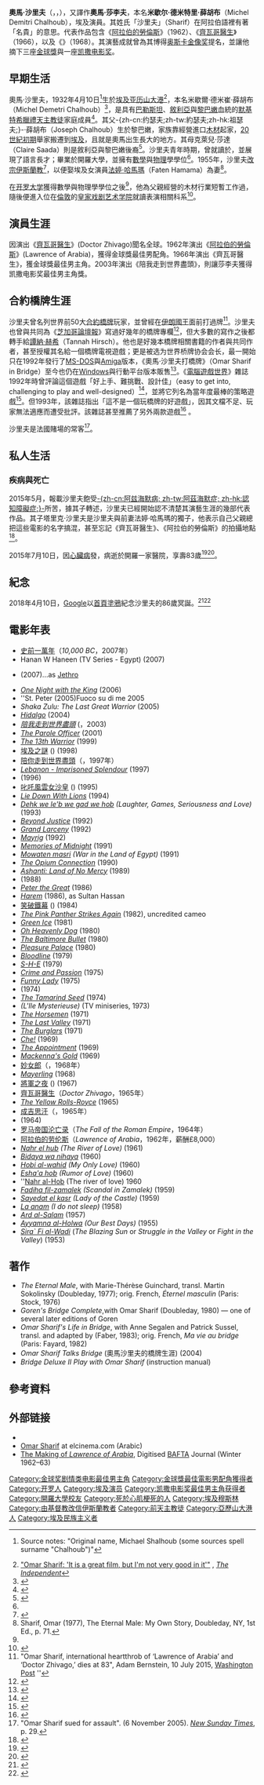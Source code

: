 {{noteTA
|T=zh-cn:奥马尔·沙里夫;zh-tw:奧馬·雪瑞夫;zh-hk:奧馬·沙里夫;
|1=zh-cn:奥马尔;zh-tw:奧馬;zh-hk:奧馬;
|2=zh-cn:德米特里;zh-tw:德米崔;
|3=zh-cn:沙里夫;zh-tw:雪瑞夫;zh-hk:沙里夫;
|4=zh-cn:亚历山大港;zh-hk:亞歷山大港;zh-tw:亞歷山卓;
|5=zh-hans:阿拉伯的劳伦斯;zh-hk:沙漠梟雄;zh-tw:阿拉伯的勞倫斯;
|6=zh-tw:齊瓦哥醫生; zh-hk:齊瓦哥醫生; zh-hans:日瓦戈医生;
|7=zh-cn:易卜拉欣先生和古兰经之花;zh-tw:陪我走到世界盡頭;zh-hk:依伯拉罕先生和可蘭經的花朵;
|8=zh-hans:凯撒电影奖;zh-tw:凱薩電影獎;zh-hant:凱撒電影獎;
|9=zh-cn:易卜拉欣;zh-hk:依伯拉罕;zh-tw:伊博罕;
|10=zh-tw:米歇勒;zh-hant:米歇爾;zh-hans:米歇尔;
}}
{{Infobox entertainer
|name = 奧馬·沙里夫<br><small>{{lang|en|Omar Sharif}}</small>
|type=男演員
|image=Omar Sharif 1963.JPG
|caption=1963年的莎李夫
|birth_name=Michel Demitri Chalhoub
|other_name=Omar El Sherief、Omar Cherif
|birth_date={{birth date|1932|4|10}}
|birth_place={{flagicon|Kingdom of Egypt}} [[埃及王國|埃及王國]][[亚历山大港|亚历山大港]]
|death_date={{death date and age|2015|7|10|1932|4|10}}
|death_place={{EGY}}[[开罗|开罗]]
|nationality={{EGY}}
|parents= [[约瑟夫·薛胡布|约瑟夫·薛胡布]]（Joseph Chalhoub）、[[克萊兒·莎達|克萊兒·莎達]]（Claire Saada）
|spouse= {{marriage|[[法婷·哈馬瑪|法婷·哈馬瑪]]|1955|1974}}
|children=[[塔里克·沙里夫|塔里克·沙里夫]]
|education=[[开罗大学|开罗大学]]
|cesarawards='''最佳男主角'''<br>2003年 《陪我走到世界盡頭》
|goldenglobeawards='''[[金球獎最佳電影男配角|最佳電影男配角]]'''<br>1962年 《[[阿拉伯的劳伦斯_(电影)|阿拉伯的勞倫斯]]》<br>'''[[金球獎最佳戲劇類電影男主角|最佳戲劇類電影男主角]]'''<br>1965年 《[[日瓦戈医生_(电影)|齊瓦哥醫生]]》
}}

'''奧馬·沙里夫'''（{{lang-en|Omar Sharif}}，{{lang-ar|عمر الشريف}}，{{bd|1932年|4月10日|2015年|7月10日|catIdx=S}}），又譯作'''奧馬·莎李夫'''，本名'''米歇尔·德米特里·薛胡布'''（Michel Demitri Chalhoub），埃及演員。其姓氏「沙里夫」（Sharif）在阿拉伯語裡有著「名貴」的意思。代表作品包含《[[阿拉伯的劳伦斯_(电影)|阿拉伯的勞倫斯]]》（1962）、《[[日瓦戈医生_(电影)|齊瓦哥醫生]]》（1966），以及《{{tsl|en|Funny Girl (film)|妙女郎}}》（1968）。其演藝成就曾為其博得[[奥斯卡金像奖|奥斯卡金像奖]]提名，並讓他摘下三座[[金球獎|金球獎]]與一座[[凯撒电影奖|凯撒电影奖]]。

== 早期生活 ==
奧馬·沙里夫，1932年4月10日<ref name=folmref>{{cite web | url = http://www.filmreference.com/film/44/Omar-Sharif.html | title = Omar Sharif Biography (1932-) | publisher = FilmReference.com | accessdate = May 25, 2015 | archive-date = 2020-09-15 | archive-url = https://web.archive.org/web/20200915171517/http://www.filmreference.com/film/44/Omar-Sharif.html | dead-url = no }} Source notes: "Original name, Michael Shalhoub (some sources spell surname "Chalhoub")"</ref>生於[[埃及王國|埃及]][[亚历山大港|亚历山大港]]<ref name="Independent">[http://www.independent.co.uk/news/people/profiles/omar-sharif-it-is-a-great-film-but-im-not-very-good-in-it-8326440.html "Omar Sharif: 'It is a great film, but I'm not very good in it'"] {{Wayback|url=http://www.independent.co.uk/news/people/profiles/omar-sharif-it-is-a-great-film-but-im-not-very-good-in-it-8326440.html |date=20140122115644 }}, ''[[The_Independent|The Independent]]''</ref>，本名米歇爾·德米崔·薛胡布（Michel Demetri Chalhoub）<ref name=muslim-encyclopedia>{{cite book | url=https://books.google.com/books?id=owZCMZpYamMC&pg=PA198&dq=omar+sharif+michel&hl=en&sa=X&ei=lq9jVdT1IYqqyQSnlIGQCQ&ved=0CCsQ6AEwAg#v=onepage&q=omar%20sharif%20michel&f=false | title=Encyclopedia of Muslim-American History | first=Edward E. | last=Curtis | page=198 | publisher=[[Facts_on_File|Facts on File]] | year=2010 | isbn=978-0816075751 | access-date=2015-07-10 | archive-date=2019-05-19 | archive-url=https://web.archive.org/web/20190519174852/https://books.google.com/books?id=owZCMZpYamMC&pg=PA198&dq=omar+sharif+michel&hl=en&sa=X&ei=lq9jVdT1IYqqyQSnlIGQCQ&ved=0CCsQ6AEwAg#v=onepage&q=omar%20sharif%20michel&f=false | dead-url=no }}</ref>，是具有[[巴勒斯坦|巴勒斯坦]]、[[敘利亞|敘利亞]]與[[黎巴嫩|黎巴嫩]]血統的[[默基特希臘禮天主教會|默基特希臘禮天主教徒]]家庭成員<ref name="Variety Jul 10">{{cite web | url=http://variety.com/2015/film/news/omar-sharif-dead-lawrence-of-arabia-dr-zhivago-1201537607/ | title=<nowiki>Omar Sharif, ‘Lawrence of Arabia’ and ‘Dr. Zhivago’ Star, Dies at 83</nowiki> | publisher=Variety | date=10 July 2015 | accessdate=10 July 2015 | author=Dagan, Carmel; Weissber, Jay | archive-date=2021-01-25 | archive-url=https://web.archive.org/web/20210125020713/https://variety.com/2015/film/news/omar-sharif-dead-lawrence-of-arabia-dr-zhivago-1201537607/ | dead-url=no }}</ref>。其父-{zh-cn:约瑟夫;zh-tw:約瑟夫;zh-hk:祖瑟夫;}-·薛胡布（Joseph Chalhoub）生於黎巴嫩，家族靠經營進口[[木材|木材]]起家，[[20世紀初期|20世紀初期]]舉家搬遷到[[埃及|埃及]]，且就是奧馬出生長大的地方。其母克萊兒·莎達（Claire Saada）則是敘利亞與黎巴嫩後裔<ref name="BBC obit">{{cite web | url=http://www.bbc.com/news/entertainment-arts-26277821 | title=Obituary: Omar Sharif | publisher=BBC | date=10 July 2015 | accessdate=10 July 2015 | archive-date=2019-05-26 | archive-url=https://web.archive.org/web/20190526002414/https://www.bbc.com/news/entertainment-arts-26277821 | dead-url=no }}</ref>。沙里夫青年時期，曾就讀於{{tsl|en|Victoria College, Alexandria|維多利亞學院 (亞歷山卓)|維多利亞學院}}，並展現了語言長才；畢業於開羅大學，並擁有[[數學|數學]]與[[物理|物理]]學學位<ref name="BBC obit"/>。1955年，沙里夫[[改宗|改宗]][[伊斯蘭教|伊斯蘭教]]<ref>{{cite web|url=http://www.celebatheists.com/wiki/Omar_Sharif|title=Omar Sharif|publisher=|accessdate=10 July 2015|archive-date=2021-02-25|archive-url=https://web.archive.org/web/20210225074242/https://www.celebatheists.com/wiki/Omar_Sharif|dead-url=no}}</ref>，以便娶埃及女演員[[法婷·哈馬瑪|法婷·哈馬瑪]]（Faten Hamama）為妻<ref>Sharif, Omar (1977), The Eternal Male: My Own Story, Doubleday, NY, 1st Ed., p. 71.</ref>。

在[[开罗大学|开罗大学]]獲得數學與物理學學位之後<ref name=Irish/>，他為父親經營的木材行業短暫工作過，隨後便進入位在[[倫敦|倫敦]]的[[皇家戏剧艺术学院|皇家戏剧艺术学院]]就讀表演相關科系<ref name=Irish>{{cite news|url=http://www.irishtimes.com/culture/omar-sharif-from-desert-prince-to-alone-in-paris-1.1787034|title=Omar Sharif: from desert prince to alone in Paris|work=The Irish Times|date=May 8, 2014|accessdate=July 10, 2015|archive-date=2021-03-03|archive-url=https://web.archive.org/web/20210303050743/https://www.irishtimes.com/culture/omar-sharif-from-desert-prince-to-alone-in-paris-1.1787034|dead-url=no}}</ref>。

== 演員生涯 ==
因演出《[[日瓦戈医生_(电影)|齊瓦哥醫生]]》(Doctor Zhivago)聞名全球。1962年演出《[[阿拉伯的劳伦斯_(电影)|阿拉伯的勞倫斯]]》(Lawrence of Arabia)，獲得金球獎最佳男配角。1966年演出《齊瓦哥醫生》，獲金球獎最佳男主角。2003年演出《陪我走到世界盡頭》，則讓莎李夫獲得凯撒电影奖最佳男主角獎。

== 合約橋牌生涯 ==
沙里夫曾名列世界前50大[[合約橋牌|合約橋牌]]玩家，並曾經在[[伊朗國王|伊朗國王]]面前打過牌<ref name="wapo">"<nowiki>Omar Sharif, international heartthrob of ‘Lawrence of Arabia’ and ‘Doctor Zhivago,’ dies at 83</nowiki>", Adam Bernstein, 10 July 2015, [http://www.washingtonpost.com/entertainment/omar-sharif-international-heartthrob-of-lawrence-of-arabia-and-doctor-zhivago-dies-at-83/2015/07/10/10016f80-270a-11e5-b72c-2b7d516e1e0e_story.html Washington Post] {{Wayback|url=http://www.washingtonpost.com/entertainment/omar-sharif-international-heartthrob-of-lawrence-of-arabia-and-doctor-zhivago-dies-at-83/2015/07/10/10016f80-270a-11e5-b72c-2b7d516e1e0e_story.html |date=20201117081206 }}''</ref>。沙里夫也曾與{{tsl|en|Charles Goren|查爾斯·葛倫}}共同為《[[芝加哥論壇報|芝加哥論壇報]]》寫過好幾年的橋牌專欄<ref>{{cite news | url=http://blogs.chicagotribune.com/news_columnists_ezorn/2005/09/bridges_to_the_.html | work=Chicago Tribune | title=Change of Subject – Observations, reports, tips, referrals and tirades  Chicago Tribune  Blog | date=6 September 2005 | accessdate=2015-07-10 | archive-date=2011-09-28 | archive-url=https://web.archive.org/web/20110928104133/http://blogs.chicagotribune.com/news_columnists_ezorn/2005/09/bridges_to_the_.html | dead-url=no }}</ref>，但大多數的寫作之後都轉手給[[譚納·赫希|譚納·赫希]]（Tannah Hirsch）。他也是好幾本橋牌相關書籍的作者與共同作者，甚至授權其名給一個橋牌電視遊戲；更是被选为世界桥牌协会会长，最一開始只在1992年發行了[[MS-DOS|MS-DOS]]與[[Amiga|Amiga]]版本，《奧馬·沙里夫打橋牌》（Omar Sharif in Bridge）至今也仍在[[Windows|Windows]]與行動平台版本販售<ref>{{cite web|url=http://www.thetradingcentre.co.uk/products.asp?category=Omar+Sharif+Bridge |title=> {subcategory} |publisher=Thetradingcentre.co.uk |accessdate=18 November 2012}}</ref>。《[[電腦遊戲世界|電腦遊戲世界]]》雜誌1992年時曾評論這個遊戲「好上手、難挑戰、設計佳」（easy to get into, challenging to play and well-designed）<ref name="wilson199209">{{cite news | url=http://www.cgwmuseum.org/galleries/index.php?year=1992&pub=2&id=98 | title=Interplay's Omar Sharif on Bridge | work=Computer Gaming World | date=September 1992 | accessdate=3 July 2014 | author=Wilson, Johnny L. | pages=20–21 | archive-date=2014-07-02 | archive-url=https://web.archive.org/web/20140702235436/http://www.cgwmuseum.org/galleries/index.php?year=1992&pub=2&id=98 | dead-url=no }}</ref>，並將它列名為當年度最棒的策略遊戲<ref name="cgwgoty199211">{{cite news | url=http://www.cgwmuseum.org/galleries/index.php?year=1992&pub=2&id=100 | title=CGW Salutes The Games of the Year | work=Computer Gaming World | date=November 1992 | accessdate=4 July 2014 | pages=110 | archive-date=2014-07-02 | archive-url=https://web.archive.org/web/20140702235552/http://www.cgwmuseum.org/galleries/index.php?year=1992&pub=2&id=100 | dead-url=no }}</ref>。但1993年，該雜誌指出「這不是一個玩橋牌的好遊戲」，因其文檔不足、玩家無法適應而遭受批評。該雜誌甚至推薦了另外兩款遊戲<ref name="lindeman199303">{{cite news | url=http://www.cgwmuseum.org/galleries/index.php?year=1993&pub=2&id=104 | title=Three Top Computer Bridge Games | work=Computer Gaming World | date=March 1993 | accessdate=6 July 2014 | author=Lindeman, David E. | pages=42 | archive-date=2014-07-02 | archive-url=https://web.archive.org/web/20140702235803/http://www.cgwmuseum.org/galleries/index.php?year=1993&pub=2&id=104 | dead-url=no }}</ref> <!-- hide unrefernced material For a number of years his partner at international tournaments was Egyptian contract bridge superstar Maged Elewa.-->。

沙里夫是法國賭場的常客<ref>"Omar Sharif sued for assault". (6 November 2005). ''[[New_Straits_Times|New Sunday Times]]'', p. 29.</ref>。

== 私人生活 ==
=== 疾病與死亡 ===
2015年5月，報載沙里夫飽受[[阿兹海默病|-{zh-cn:阿兹海默病; zh-tw:阿茲海默症; zh-hk:認知障礙症;}-]]所苦，據其子轉述，沙里夫已經開始認不清楚其演藝生涯的幾部代表作品。其子塔里克·沙里夫是沙里夫與前妻法婷·哈馬瑪的獨子，他表示自己父親總把這些電影的名字搞混，甚至忘記《齊瓦哥醫生》、《阿拉伯的勞倫斯》的拍攝地點<ref>{{cite news | url=http://www.dailymail.co.uk/news/article-3094189/Legendary-actor-Omar-Sharif-Alzheimer-s-disease-confuses-starring-roles-Doctor-Zhivago-Lawrence-Arabia.html | work=DailyMail | title=Legendary actor Omar Sharif 'has Alzheimer's disease and confuses his starring roles in Doctor Zhivago and Lawrence of Arabia' | date=May 23, 2015 | accessdate=July 10, 2015 | archive-date=2016-07-20 | archive-url=https://web.archive.org/web/20160720191636/http://www.dailymail.co.uk/news/article-3094189/Legendary-actor-Omar-Sharif-Alzheimer-s-disease-confuses-starring-roles-Doctor-Zhivago-Lawrence-Arabia.html | dead-url=no }}</ref>。

2015年7月10日，因[[心臟病|心臟病]]發，病逝於開羅一家醫院，享壽83歲<ref>{{cite news|title=<nowiki>Omar Sharif, a Star in ‘Dr. Zhivago,’ Dies at 83</nowiki>|url=http://www.nytimes.com/2015/07/11/movies/omar-sharif-a-star-in-dr-zhivago-dies-at-83.html|accessdate=July 10, 2015|work=New York Times website|date=July 10, 2015|archive-date=2021-03-08|archive-url=https://web.archive.org/web/20210308150958/https://www.nytimes.com/2015/07/11/movies/omar-sharif-a-star-in-dr-zhivago-dies-at-83.html|dead-url=no}}</ref><ref>{{cite web|url=https://twitter.com/PA/status/619503999851589632|title=Press Association on Twitter|work=Twitter|accessdate=10 July 2015|archive-date=2017-02-10|archive-url=https://web.archive.org/web/20170210023940/https://twitter.com/PA/status/619503999851589632|dead-url=no}}</ref>。

==紀念==
2018年4月10日，[[Google|Google]]以[[Doodle|首頁塗鴉]]紀念沙里夫的86歲冥誕。<ref>{{Cite web |url=https://www.saydigi.com/2018/04/omar-sharif.html |title=埃及演員 Omar Sharif 奧馬・莎李夫86歲誕辰紀念 |access-date=2018-04-10 |archive-date=2020-09-19 |archive-url=https://web.archive.org/web/20200919105100/https://www.saydigi.com/2018/04/omar-sharif.html |dead-url=no }}</ref><ref>{{Cite web |url=https://www.google.com/doodles/omar-sharifs-86th-birthday |title=奧馬莎李夫 86 歲冥誕 |access-date=2018-04-10 |archive-date=2020-11-26 |archive-url=https://web.archive.org/web/20201126112237/http://www.google.com/doodles/omar-sharifs-86th-birthday |dead-url=no }}</ref>

== 電影年表 ==
* [[史前一萬年|史前一萬年]]（''10,000 BC''，2007年）
* Hanan W Haneen (TV Series - Egypt) (2007)
* {{link-en|The Ten Commandments (TV series)|Article Name|The Ten Commandments'' (TV series)}} (2007)...as [[Jethro|Jethro]]
* ''[[One_Night_with_the_King|One Night with the King]]'' (2006)
* ''St. Peter (2005)Fuoco su di me 2005
* ''Shaka Zulu: The Last Great Warrior'' (2005)
* ''[[Hidalgo_(film)|Hidalgo]]'' (2004)
* ''[[陪我走到世界盡頭|陪我走到世界盡頭]]'' (''{{link-fr|Monsieur Ibrahim et les fleurs du Coran|Monsieur Ibrahim et les fleurs du Coran(film)}}''，2003)
* ''[[The_Parole_Officer|The Parole Officer]]'' (2001)
* ''[[The_13th_Warrior|The 13th Warrior]]'' (1999)
*  [[埃及之謎|埃及之謎]] ({{lang|en|''The Mysteries of Egypt''}}) (1998)
* [[陪你走到世界盡頭|陪你走到世界盡頭]]（''{{link-en|Heaven Before I Die|Heaven Before I Die}}''，1997年）
* ''[[Lebanon_-_Imprisoned_Splendour|Lebanon - Imprisoned Splendour]]'' (1997)
* ''{{link-en:Gulliver's Travels (miniseries)|Gulliver's Travels}}'' (1996)
* [[叱吒風雲女沙皇|叱吒風雲女沙皇]] ({{lang|en|''Catherine the Great''}}) (1995)
* ''[[Lie_Down_With_Lions|Lie Down With Lions]]'' (1994)
* ''[[Dehk_we_le'b_we_gad_we_hob|Dehk we le'b we gad we hob]] (Laughter, Games, Seriousness and Love)'' (1993) 
* ''[[Beyond_Justice|Beyond Justice]]'' (1992)
* ''[[Grand_Larceny|Grand Larceny]]'' (1992)
* ''[[Mayrig|Mayrig]]'' (1992)
* ''[[Memories_of_Midnight|Memories of Midnight]]'' (1991)
* ''[[Mowaten_masri|Mowaten masri]] (War in the Land of Egypt)'' (1991)
* ''[[The_Opium_Connection|The Opium Connection]]'' (1990)
* ''[[Ashanti:_Land_of_No_Mercy|Ashanti: Land of No Mercy]]'' (1989)
* ''{{link-en|The Possessed (1988 film)|The Possessed}}'' (1988)
* ''[[Peter_the_Great_(miniseries)|Peter the Great]]'' (1986)
* ''[[Harem,_1986|Harem]]'' (1986), as Sultan Hassan
*  [[笑破鐵幕|笑破鐵幕]] ({{lang|en|''Top Secret!''}}) (1984)
* ''[[The_Pink_Panther_Strikes_Again|The Pink Panther Strikes Again]]'' (1982), uncredited cameo
* ''[[Green_Ice|Green Ice]]'' (1981)
* ''[[Oh_Heavenly_Dog|Oh Heavenly Dog]]'' (1980) 
* ''[[The_Baltimore_Bullet|The Baltimore Bullet]]'' (1980)
* ''[[Pleasure_Palace|Pleasure Palace]]'' (1980)
* ''[[Bloodline|Bloodline]]'' (1979)
* ''[[S-H-E|S-H-E]]'' (1979)
* ''[[Crime_and_Passion|Crime and Passion]]'' (1975)
* ''[[Funny_Lady|Funny Lady]]'' (1975)
* ''{{link-en|Juggernaut (film)|Juggernaut}}'' (1974)
* ''[[The_Tamarind_Seed|The Tamarind Seed]]'' (1974)
* ''{{link-en|La Isla misteriosa y el capitán Nemo|The Mysterious Island}} (L'Ile Mysterieuse)'' (TV miniseries, 1973)
* ''[[The_Horsemen|The Horsemen]]'' (1971)
* ''[[The_Last_Valley|The Last Valley]]'' (1971)
* ''[[The_Burglars|The Burglars]]'' (1971)
* ''[[Che!|Che!]]'' (1969)
* ''[[The_Appointment|The Appointment]]'' (1969)
* ''[[Mackenna's_Gold|Mackenna's Gold]]'' (1969)
* [[妙女郎|妙女郎]]（''{{link-en|Funny Girl (film)|Funny Girl}}''，1968年）
* ''[[Mayerling_(1968_film)|Mayerling]]'' (1968)
*  [[將軍之夜|將軍之夜]] ({{lang|en|''The Night of the Generals''}}) (1967)
* [[日瓦戈医生_(电影)|齊瓦哥醫生]]（''Doctor Zhivago''，1965年）
* ''[[The_Yellow_Rolls-Royce|The Yellow Rolls-Royce]]'' (1965)
* [[成吉思汗|成吉思汗]]（''{{link-en|Genghis Khan (1965 film)|Genghis Khan}}''，1965年）
* ''{{link-en|Behold a Pale Horse (film)|Behold a Pale Horse}}'' (1964)
* [[罗马帝国沦亡录|罗马帝国沦亡录]]（''The Fall of the Roman Empire''，1964年）
* [[阿拉伯的劳伦斯_(电影)|阿拉伯的劳伦斯]]（''Lawrence of Arabia''，1962年，薪酬£8,000）
* ''[[Nahr_el_hub|Nahr el hub]] (The River of Love)'' (1961)
* ''[[Bidaya_wa_nihaya|Bidaya wa nihaya]]'' (1960)
* ''[[Hobi_al-wahid|Hobi al-wahid]] (My Only Love)'' (1960)
* ''[[Esha'a_hob|Esha'a hob]] (Rumor of Love)'' (1960) 
* ''[[Nahr_al-Hob|Nahr al-Hob]] (The river of love) 1960
* ''[[Fadiha_fil-zamalek|Fadiha fil-zamalek]] (Scandal in Zamalek)'' (1959)
* ''[[Sayedat_el_kasr|Sayedat el kasr]] (Lady of the Castle)'' (1959)
* ''[[La_anam|La anam]] (I do not sleep)'' (1958)
* ''[[Ard_al-Salam|Ard al-Salam]]'' (1957)
* ''[[Ayyamna_al-Holwa|Ayyamna al-Holwa]] (Our Best Days)'' (1955)
* ''[[Sira`_Fi_al-Wadi|Sira` Fi al-Wadi]]'' (''The Blazing Sun'' or ''Struggle in the Valley'' or ''Fight in the Valley'') (1953)

==著作==
{{refbegin}}
* ''The Eternal Male'', with Marie-Thérèse Guinchard, transl. Martin Sokolinsky (Doubleday, 1977); orig. French, ''Éternel masculin'' (Paris: Stock, 1976)
* ''Goren's Bridge Complete'',{{link-en:Charles Goren|Charles Goren}}with Omar Sharif (Doubleday, 1980) — one of several later editions of Goren
* ''Omar Sharif's Life in Bridge'', with Anne Segalen and Patrick Sussel, transl. and adapted by {{link-en:Terence Reese|Terence Reese}} (Faber, 1983); orig. French, ''Ma vie au bridge'' (Paris: Fayard, 1982)
* ''Omar Sharif Talks Bridge'' (奧馬沙里夫的橋牌生涯) (2004)
* ''Bridge Deluxe II Play with Omar Sharif'' (instruction manual)
{{refend}}

== 參考資料 ==
{{reflist|2}}

== 外部链接 ==
{{Commons category|Omar_Sharif}}
{{Portal box|埃及|电影}}
* {{IMDb name|0001725}}
* [http://www.elcinema.com/person/pr1099166 Omar Sharif] {{Wayback|url=http://www.elcinema.com/person/pr1099166 |date=20160414114243 }} at elcinema.com (Arabic)
* [https://web.archive.org/web/20110525124738/http://www.bafta.org/archive/david-lean/lawrence-of-arabia-journal,8,BAA.html The Making of ''Lawrence of Arabia''], Digitised [[BAFTA|BAFTA]] Journal (Winter 1962–63)

{{凱薩獎最佳男主角獎}}
{{金球獎最佳戲劇類電影男主角}}
{{金球獎最佳電影男配角}}

{{Authority control}}
{{DEFAULTSORT:Sharif, Omar}}
[[Category:金球奖剧情类电影最佳男主角|Category:金球奖剧情类电影最佳男主角]]
[[Category:金球獎最佳電影男配角獲得者|Category:金球獎最佳電影男配角獲得者]]
[[Category:开罗人|Category:开罗人]]
[[Category:埃及演员|Category:埃及演员]]
[[Category:凯撒电影奖最佳男主角获得者|Category:凯撒电影奖最佳男主角获得者]]
[[Category:開羅大學校友|Category:開羅大學校友]]
[[Category:死於心肌梗死的人|Category:死於心肌梗死的人]]
[[Category:埃及穆斯林|Category:埃及穆斯林]]
[[Category:由基督教改信伊斯蘭教者|Category:由基督教改信伊斯蘭教者]]
[[Category:前天主教徒|Category:前天主教徒]]
[[Category:亞歷山大港人|Category:亞歷山大港人]]
[[Category:埃及民族主义者|Category:埃及民族主义者]]